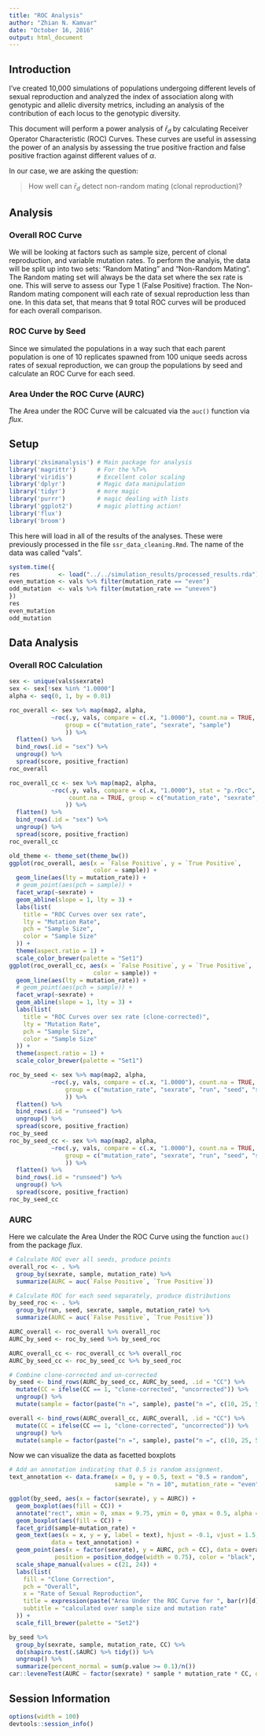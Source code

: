 ```yaml
---
title: "ROC Analysis"
author: "Zhian N. Kamvar"
date: "October 16, 2016"
output: html_document
---
```


## Introduction

I've created 10,000 simulations of populations undergoing different levels of
sexual reproduction and analyzed the index of association along with genotypic
and allelic diversity metrics, including an analysis of the contribution of each
locus to the genotypic diversity. 

This document will perform a power analysis of $\bar{r}_d$ by calculating
Receiver Operator Characteristic (ROC) Curves. These curves are useful in
assessing the power of an analysis by assessing the true positive fraction and
false positive fraction against different values of $\alpha$. 

In our case, we are asking the question:

> How well can $\bar{r}_d$ detect non-random mating (clonal reproduction)?


## Analysis

### Overall ROC Curve

We will be looking at factors such as sample size, percent of clonal 
reproduction, and variable mutation rates. To perform the analyis, the data will
be split up into two sets: "Random Mating" and "Non-Random Mating". The Random 
mating set will always be the data set where the sex rate is one. This will
serve to assess our Type 1 (False Positive) fraction. The Non-Random mating
component will each rate of sexual reproduction less than one. In this data set,
that means that 9 total ROC curves will be produced for each overall comparison.

### ROC Curve by Seed

Since we simulated the populations in a way such that each parent population is
one of 10 replicates spawned from 100 unique seeds across rates of sexual
reproduction, we can group the populations by seed and calculate an ROC Curve
for each seed.

### Area Under the ROC Curve (AURC)

The Area under the ROC Curve will be calcuated via the `auc()` function via
*flux*. 

## Setup

```r
library('zksimanalysis') # Main package for analysis
library('magrittr')      # For the %T>%
library('viridis')       # Excellent color scaling
library('dplyr')         # Magic data manipulation
library('tidyr')         # more magic
library('purrr')         # magic dealing with lists
library('ggplot2')       # magic plotting action!
library('flux')
library('broom')
```

This here will load in all of the results of the analyses. These were previously
processed in the file `ssr_data_cleaning.Rmd`. The name of the data was called
"vals".

```r
system.time({
res           <- load("../../simulation_results/processed_results.rda")
even_mutation <- vals %>% filter(mutation_rate == "even")
odd_mutation  <- vals %>% filter(mutation_rate == "uneven")
})
res
even_mutation
odd_mutation
```

## Data Analysis

### Overall ROC Calculation

```r
sex <- unique(vals$sexrate)
sex <- sex[!sex %in% "1.0000"]
alpha <- seq(0, 1, by = 0.01)
```


```r
roc_overall <- sex %>% map(map2, alpha,
            ~roc(.y, vals, compare = c(.x, "1.0000"), count.na = TRUE,
                group = c("mutation_rate", "sexrate", "sample")
                )) %>%
  flatten() %>%
  bind_rows(.id = "sex") %>%
  ungroup() %>%
  spread(score, positive_fraction)
roc_overall

roc_overall_cc <- sex %>% map(map2, alpha,
            ~roc(.y, vals, compare = c(.x, "1.0000"), stat = "p.rDcc", 
                 count.na = TRUE, group = c("mutation_rate", "sexrate", "sample")
                )) %>%
  flatten() %>%
  bind_rows(.id = "sex") %>%
  ungroup() %>%
  spread(score, positive_fraction)
roc_overall_cc

```


```r
old_theme <- theme_set(theme_bw())
ggplot(roc_overall, aes(x = `False Positive`, y = `True Positive`, 
                        color = sample)) +
  geom_line(aes(lty = mutation_rate)) +
  # geom_point(aes(pch = sample)) +
  facet_wrap(~sexrate) +
  geom_abline(slope = 1, lty = 3) +
  labs(list(
    title = "ROC Curves over sex rate",
    lty = "Mutation Rate",
    pch = "Sample Size",
    color = "Sample Size"
  )) +
  theme(aspect.ratio = 1) +
  scale_color_brewer(palette = "Set1")
ggplot(roc_overall_cc, aes(x = `False Positive`, y = `True Positive`, 
                        color = sample)) +
  geom_line(aes(lty = mutation_rate)) +
  # geom_point(aes(pch = sample)) +
  facet_wrap(~sexrate) +
  geom_abline(slope = 1, lty = 3) +
  labs(list(
    title = "ROC Curves over sex rate (clone-corrected)",
    lty = "Mutation Rate",
    pch = "Sample Size",
    color = "Sample Size"
  )) +
  theme(aspect.ratio = 1) +
  scale_color_brewer(palette = "Set1")
```

```r
roc_by_seed <- sex %>% map(map2, alpha,
            ~roc(.y, vals, compare = c(.x, "1.0000"), count.na = TRUE,
                group = c("mutation_rate", "sexrate", "run", "seed", "sample")
                )) %>%
  flatten() %>%
  bind_rows(.id = "runseed") %>%
  ungroup() %>%
  spread(score, positive_fraction)
roc_by_seed
roc_by_seed_cc <- sex %>% map(map2, alpha,
            ~roc(.y, vals, compare = c(.x, "1.0000"), count.na = TRUE, stat = "p.rDcc",
                group = c("mutation_rate", "sexrate", "run", "seed", "sample")
                )) %>%
  flatten() %>%
  bind_rows(.id = "runseed") %>%
  ungroup() %>%
  spread(score, positive_fraction)
roc_by_seed_cc
```

### AURC

Here we calculate the Area Under the ROC Curve using the function `auc()` from
the package *flux*.

```r
# Calculate ROC over all seeds, produce points
overall_roc <- . %>% 
  group_by(sexrate, sample, mutation_rate) %>%
  summarize(AURC = auc(`False Positive`, `True Positive`))

# Calculate ROC for each seed separately, produce distributions
by_seed_roc <- . %>% 
  group_by(run, seed, sexrate, sample, mutation_rate) %>%
  summarize(AURC = auc(`False Positive`, `True Positive`))

AURC_overall <- roc_overall %>% overall_roc
AURC_by_seed <- roc_by_seed %>% by_seed_roc

AURC_overall_cc <- roc_overall_cc %>% overall_roc
AURC_by_seed_cc <- roc_by_seed_cc %>% by_seed_roc

# Combine clone-corrected and un-corrected
by_seed <- bind_rows(AURC_by_seed_cc, AURC_by_seed, .id = "CC") %>%
  mutate(CC = ifelse(CC == 1, "clone-corrected", "uncorrected")) %>%
  ungroup() %>% 
  mutate(sample = factor(paste("n =", sample), paste("n =", c(10, 25, 50, 100))))

overall <- bind_rows(AURC_overall_cc, AURC_overall, .id = "CC") %>%
  mutate(CC = ifelse(CC == 1, "clone-corrected", "uncorrected")) %>%
  ungroup() %>% 
  mutate(sample = factor(paste("n =", sample), paste("n =", c(10, 25, 50, 100))))

```

Now we can visualize the data as facetted boxplots

```r

# Add an annotation indicating that 0.5 is random assignment.
text_annotation <- data.frame(x = 0, y = 0.5, text = "0.5 = random", 
                              sample = "n = 10", mutation_rate = "even")

ggplot(by_seed, aes(x = factor(sexrate), y = AURC)) +
  geom_boxplot(aes(fill = CC)) +
  annotate("rect", xmin = 0, xmax = 9.75, ymin = 0, ymax = 0.5, alpha = .2) +
  geom_boxplot(aes(fill = CC)) +
  facet_grid(sample~mutation_rate) +
  geom_text(aes(x = x, y = y, label = text), hjust = -0.1, vjust = 1.5, color = "gray25",
            data = text_annotation) +
  geom_point(aes(x = factor(sexrate), y = AURC, pch = CC), data = overall,
             position = position_dodge(width = 0.75), color = "black", fill = "white") +
  scale_shape_manual(values = c(21, 24)) + 
  labs(list(
    fill = "Clone Correction",
    pch = "Overall",
    x = "Rate of Sexual Reproduction",
    title = expression(paste("Area Under the ROC Curve for ", bar(r)[d])),
    subtitle = "calculated over sample size and mutation rate"
  )) +
  scale_fill_brewer(palette = "Set2")


```



```r
by_seed %>%
  group_by(sexrate, sample, mutation_rate, CC) %>%
  do(shapiro.test(.$AURC) %>% tidy()) %>%
  ungroup() %>% 
  summarize(percent_normal = sum(p.value >= 0.1)/n())
car::leveneTest(AURC ~ factor(sexrate) * sample * mutation_rate * CC, data = by_seed)

```


## Session Information

```r
options(width = 100)
devtools::session_info()
```

